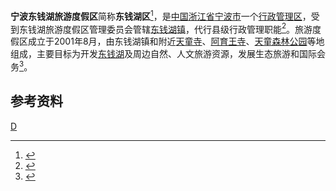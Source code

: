 {{中国行政管理区
| name = 宁波东钱湖旅游度假区
| English_name = Ningbo Dongqianhu Tourist Holiday Resort
| logo = Dongqian Lake Logo.png
| logo size = 100
| Photo = Dongqian Lake Administrative Service Center, 2021-01-02.jpg
| Photoname = 东钱湖旅游度假区行政服务中心
| subdivision_type1 = 所属行政区
| subdivision_name1 = [[浙江省|浙江省]][[宁波市|宁波市]]
| established_date = 2001年8月
| class = 
| map = 
| map size = 150
| state = [[宁波市|宁波市]]
| mapofstate= China Zhejiang Ningbo.svg
| division = 1
| subdistrict = 
| town = 1
| seat = [[鄞州区|鄞州区]][[东钱湖镇|东钱湖镇]]茗湖山庄
| county = [[鄞州区|鄞州区]]
| governing_body = 宁波东钱湖旅游度假区管理委员会
| area = 230 平方公里
| population_total = 4.49万
| website = http://www.dqlake.gov.cn
}}
'''宁波东钱湖旅游度假区'''简称'''东钱湖区'''<ref>{{Cite web |url=http://3c.cnnb.com.cn/system/2011/05/31/010091072.shtml |title=宁波市人口计生委破解难题推进六个加快 |access-date=2012-03-17 |archive-date=2011-06-12 |archive-url=https://web.archive.org/web/20110612231810/http://3c.cnnb.com.cn/system/2011/05/31/010091072.shtml |dead-url=yes }}</ref>，是[[中国|中国]][[浙江省|浙江省]][[宁波市|宁波市]]一个[[行政管理区|行政管理区]]，受到东钱湖旅游度假区管理委员会管辖[[东钱湖镇|东钱湖镇]]，代行县级行政管理职能<ref>{{cite web |url=http://www.nbrd.gov.cn/art/2009/1/5/art_4960_294174.html |title=宁波东钱湖旅游度假区条例 |publisher=宁波市人大常委会 |date=2009-01-05 |accessdate=2011-09-21 |deadurl=yes |archiveurl=https://web.archive.org/web/20160610195524/http://www.nbrd.gov.cn/art/2009/1/5/art_4960_294174.html |archivedate=2016-06-10 }}</ref>。旅游度假区成立于2001年8月，由东钱湖镇和附近[[天童寺|天童寺]]、[[阿育王寺|阿育王寺]]、[[天童森林公园|天童森林公园]]等地组成，主要目标为开发[[东钱湖|东钱湖]]及周边自然、人文旅游资源，发展生态旅游和国际会务<ref>{{Cite web |url=http://www.ce.cn/kfq/lydjq/yydjq/200601/05/t20060105_5736524.shtml |title=宁波东钱湖旅游度假区 |access-date=2012-01-07 |archive-date=2012-05-22 |archive-url=https://web.archive.org/web/20120522003915/http://www.ce.cn/kfq/lydjq/yydjq/200601/05/t20060105_5736524.shtml |dead-url=no }}</ref>。

== 参考资料 ==
{{reflist}}
{{Ningbo-stub}}

[[Category:宁波行政管理区|D]]